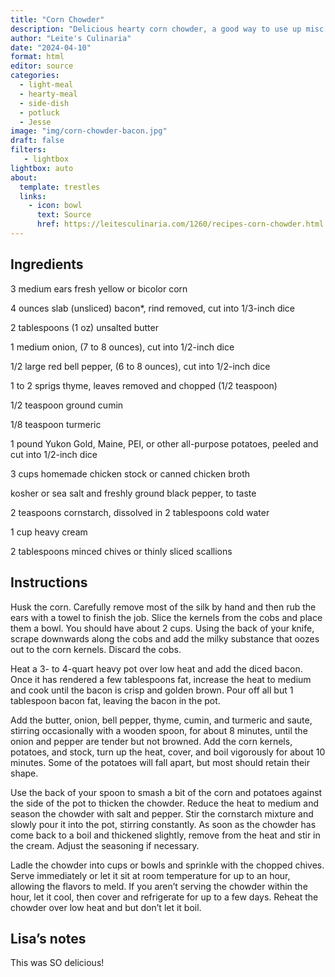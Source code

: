 ```yaml
---
title: "Corn Chowder"
description: "Delicious hearty corn chowder, a good way to use up misc ingredients in the fridge"
author: "Leite's Culinaria"
date: "2024-04-10"
format: html
editor: source
categories:
  - light-meal
  - hearty-meal
  - side-dish
  - potluck
  - Jesse
image: "img/corn-chowder-bacon.jpg"
draft: false
filters:
   - lightbox
lightbox: auto
about:
  template: trestles
  links:
    - icon: bowl
      text: Source
      href: https://leitesculinaria.com/1260/recipes-corn-chowder.html
---
```


## Ingredients

3 medium ears fresh yellow or bicolor corn

4 ounces slab (unsliced) bacon*, rind removed, cut into 1/3-inch dice

2 tablespoons (1 oz) unsalted butter

1 medium onion, (7 to 8 ounces), cut into 1/2-inch dice

1/2 large red bell pepper, (6 to 8 ounces), cut into 1/2-inch dice

1 to 2 sprigs thyme, leaves removed and chopped (1/2 teaspoon)

1/2 teaspoon ground cumin

1/8 teaspoon turmeric

1 pound Yukon Gold, Maine, PEI, or other all-purpose potatoes, peeled and cut into 1/2-inch dice

3 cups homemade chicken stock or canned chicken broth

kosher or sea salt and freshly ground black pepper, to taste

2 teaspoons cornstarch, dissolved in 2 tablespoons cold water

1 cup heavy cream

2 tablespoons minced chives or thinly sliced scallions

## Instructions

Husk the corn. Carefully remove most of the silk by hand and then rub the ears with a towel to finish the job. Slice the kernels from the cobs and place them a bowl. You should have about 2 cups. Using the back of your knife, scrape downwards along the cobs and add the milky substance that oozes out to the corn kernels. Discard the cobs.

Heat a 3- to 4-quart heavy pot over low heat and add the diced bacon. Once it has rendered a few tablespoons fat, increase the heat to medium and cook until the bacon is crisp and golden brown. Pour off all but 1 tablespoon bacon fat, leaving the bacon in the pot.

Add the butter, onion, bell pepper, thyme, cumin, and turmeric and saute, stirring occasionally with a wooden spoon, for about 8 minutes, until the onion and pepper are tender but not browned. Add the corn kernels, potatoes, and stock, turn up the heat, cover, and boil vigorously for about 10 minutes. Some of the potatoes will fall apart, but most should retain their shape.

Use the back of your spoon to smash a bit of the corn and potatoes against the side of the pot to thicken the chowder. Reduce the heat to medium and season the chowder with salt and pepper. Stir the cornstarch mixture and slowly pour it into the pot, stirring constantly. As soon as the chowder has come back to a boil and thickened slightly, remove from the heat and stir in the cream. Adjust the seasoning if necessary. 

Ladle the chowder into cups or bowls and sprinkle with the chopped chives. Serve immediately or let it sit at room temperature for up to an hour, allowing the flavors to meld. If you aren't serving the chowder within the hour, let it cool, then cover and refrigerate for up to a few days. Reheat the chowder over low heat and but don't let it boil.

## Lisa's notes

This was SO delicious!